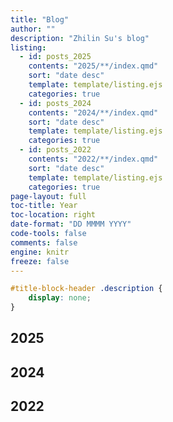 ```yaml
---
title: "Blog"
author: ""
description: "Zhilin Su's blog"
listing:
  - id: posts_2025
    contents: "2025/**/index.qmd"
    sort: "date desc"
    template: template/listing.ejs
    categories: true
  - id: posts_2024
    contents: "2024/**/index.qmd"
    sort: "date desc"
    template: template/listing.ejs
    categories: true
  - id: posts_2022
    contents: "2022/**/index.qmd"
    sort: "date desc"
    template: template/listing.ejs
    categories: true
page-layout: full
toc-title: Year
toc-location: right
date-format: "DD MMMM YYYY"
code-tools: false
comments: false
engine: knitr
freeze: false
---
```


```css
#title-block-header .description {
    display: none;
}
```

## 2025

:::{#posts_2025}
:::

## 2024

:::{#posts_2024}
:::

## 2022

:::{#posts_2022}
:::
